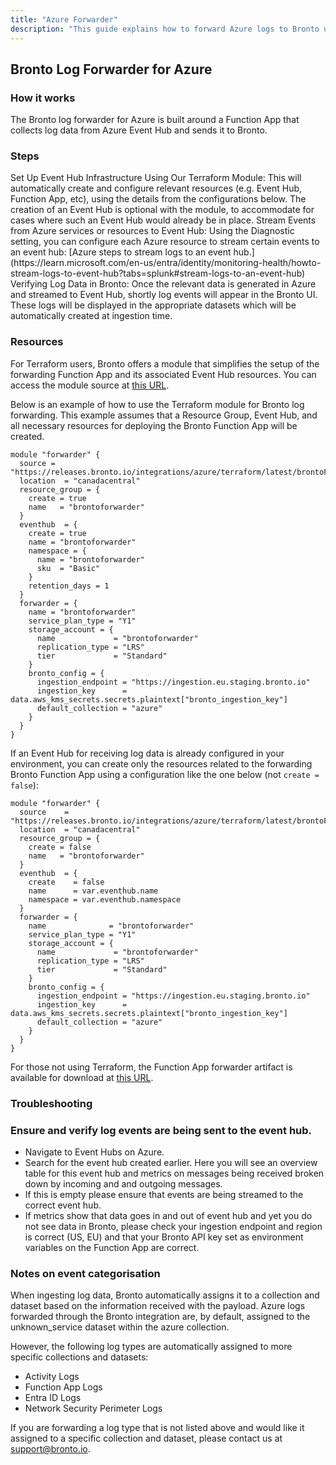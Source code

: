 ```yaml
---
title: "Azure Forwarder"
description: "This guide explains how to forward Azure logs to Bronto using Azure Event Hub and the Bronto log forwarder."
---
```


## Bronto Log Forwarder for Azure

### How it works

The Bronto log forwarder for Azure is built around a Function App that collects log data from Azure Event Hub and sends it to Bronto.

### Steps
<Steps>
<Step>
 Set Up Event Hub Infrastructure Using Our Terraform Module: This will automatically create and configure relevant resources (e.g. Event Hub, Function App, etc), using the details from the configurations below. The creation of an Event Hub is optional with the module, to accommodate for cases where such an Event Hub would already be in place.
</Step>
<Step>
 Stream Events from Azure services or resources to Event Hub: Using the Diagnostic setting, you can configure each Azure resource to stream certain events to an event hub: [Azure steps to stream logs to an event hub.](https://learn.microsoft.com/en-us/entra/identity/monitoring-health/howto-stream-logs-to-event-hub?tabs=splunk#stream-logs-to-an-event-hub)
</Step>
<Step>
 Verifying Log Data in Bronto: Once the relevant data is generated in Azure and streamed to Event Hub, shortly log events will appear in the Bronto UI. These logs will be displayed in the appropriate datasets which will be automatically created at ingestion time.
</Step>
</Steps>

### Resources

For Terraform users, Bronto offers a module that simplifies the setup of the forwarding Function App and its associated Event Hub resources. You can access the module source at [this URL](https://releases.bronto.io/integrations/azure/terraform/1.0.1/brontoForwarder.zip).

Below is an example of how to use the Terraform module for Bronto log forwarding. This example assumes that a Resource Group, Event Hub, and all necessary resources for deploying the Bronto Function App will be created.

```
module "forwarder" {
  source = "https://releases.bronto.io/integrations/azure/terraform/latest/brontoForwarder.zip"
  location  = "canadacentral"
  resource_group = {
    create = true
    name   = "brontoforwarder"
  }
  eventhub  = {
    create = true
    name = "brontoforwarder"
    namespace = {
      name = "brontoforwarder"
      sku  = "Basic"
    }
    retention_days = 1
  }
  forwarder = {
    name = "brontoforwarder"
    service_plan_type = "Y1"
    storage_account = {
      name             = "brontoforwarder"
      replication_type = "LRS"
      tier             = "Standard"
    }
    bronto_config = {
      ingestion_endpoint = "https://ingestion.eu.staging.bronto.io"
      ingestion_key      = data.aws_kms_secrets.secrets.plaintext["bronto_ingestion_key"]
      default_collection = "azure"
    }
  }
}
```

If an Event Hub for receiving log data is already configured in your environment, you can create only the resources related to the forwarding Bronto Function App using a configuration like the one below (not `create = false`):

```
module "forwarder" {
  source    = "https://releases.bronto.io/integrations/azure/terraform/latest/brontoForwarder.zip"
  location  = "canadacentral"
  resource_group = {
    create = false
    name   = "brontoforwarder"
  }
  eventhub  = {
    create    = false
    name      = var.eventhub.name
    namespace = var.eventhub.namespace
  }
  forwarder = {
    name              = "brontoforwarder"
    service_plan_type = "Y1"
    storage_account = {
      name             = "brontoforwarder"
      replication_type = "LRS"
      tier             = "Standard"
    }
    bronto_config = {
      ingestion_endpoint = "https://ingestion.eu.staging.bronto.io"
      ingestion_key      = data.aws_kms_secrets.secrets.plaintext["bronto_ingestion_key"]
      default_collection = "azure"
    }
  }
}
```

For those not using Terraform, the Function App forwarder artifact is available for download at [this URL](https://releases.bronto.io/integrations/azure/forwarders/eventhub/latest/brontoForwarder.zip).

### Troubleshooting

### Ensure and verify log events are being sent to the event hub.

* Navigate to Event Hubs on Azure.
* Search for the event hub created earlier. Here you will see an overview table for this event hub and metrics on messages being received broken down by incoming and and outgoing messages.
* If this is empty please ensure that events are being streamed to the correct event hub.
* If metrics show that data goes in and out of event hub and yet you do not see data in Bronto, please check your ingestion endpoint and region is correct (US, EU) and that your Bronto API key set as environment variables on the Function App are correct.

### Notes on event categorisation

When ingesting log data, Bronto automatically assigns it to a collection and dataset based on the information received with the payload. Azure logs forwarded through the Bronto integration are, by default, assigned to the unknown\_service dataset within the azure collection.

However, the following log types are automatically assigned to more specific collections and datasets:

* Activity Logs
* Function App Logs
* Entra ID Logs
* Network Security Perimeter Logs

If you are forwarding a log type that is not listed above and would like it assigned to a specific collection and dataset, please contact us at [support@bronto.io](mailto:support@bronto.io).

